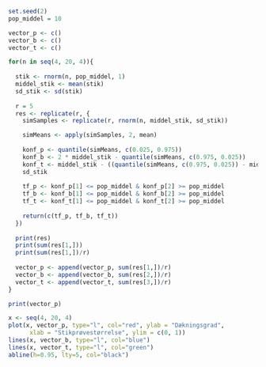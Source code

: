 ```r
set.seed(2)
pop_middel = 10

vector_p <- c()
vector_b <- c()
vector_t <- c()

for(n in seq(4, 20, 4)){
  
  stik <- rnorm(n, pop_middel, 1)
  middel_stik <- mean(stik)
  sd_stik <- sd(stik)
  
  r = 5
  res <- replicate(r, {
    simSamples <- replicate(r, rnorm(n, middel_stik, sd_stik))

    simMeans <- apply(simSamples, 2, mean)
  
    konf_p <- quantile(simMeans, c(0.025, 0.975))
    konf_b <- 2 * middel_stik - quantile(simMeans, c(0.975, 0.025))
    konf_t <- middel_stik - ((quantile(simMeans, c(0.975, 0.025)) - middel_stik)/sd(simSamples)) *    
    sd_stik
    
    tf_p <- konf_p[1] <= pop_middel & konf_p[2] >= pop_middel
    tf_b <- konf_b[1] <= pop_middel & konf_b[2] >= pop_middel
    tf_t <- konf_t[1] <= pop_middel & konf_t[2] >= pop_middel
    
    return(c(tf_p, tf_b, tf_t))
  })
  
  print(res)
  print(sum(res[1,]))
  print(sum(res[1,])/r)
  
  vector_p <- append(vector_p, sum(res[1,])/r)
  vector_b <- append(vector_b, sum(res[2,])/r)
  vector_t <- append(vector_t, sum(res[3,])/r)
}

print(vector_p)
```


```r
x <- seq(4, 20, 4)
plot(x, vector_p, type="l", col="red", ylab = "Dækningsgrad",
      xlab = "Stikprøvestørrelse", ylim = c(0, 1))
lines(x, vector_b, type="l", col="blue")
lines(x, vector_t, type="l", col="green")
abline(h=0.95, lty=5, col="black")
```


